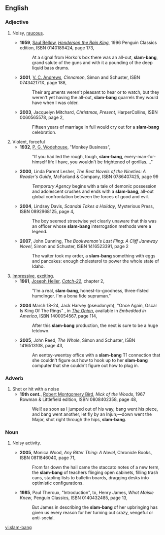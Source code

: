 ==English==

===Adjective===
{{en-adj|head=[[slam]]-[[bang]]|-}}

# {{context|onomatopoeia|lang=en}} Noisy, [[raucous]].
#* '''1959''', [[w:Saul Bellow|Saul Bellow]], [[w:Henderson the Rain King|''Henderson the Rain King'']], 1996 Penguin Classics edition, ISBN 0140189424, page 173,
#*: At a signal from Horko's box there was an all-out, '''slam-bang''', grand salute of the guns and with it a pounding of the deep liquid bass drums.
#* '''2001''', [[w:V. C. Andrews|V. C. Andrews]], ''Cinnamon'', Simon and Schuster, ISBN 074342171X, page 188,
#*: Their arguments weren't pleasant to hear or to watch, but they weren't yet having the all-out, '''slam-bang''' quarrels they would have when I was older.
#* '''2003''', Jacquelyn Mitchard, ''Christmas, Present'', HarperCollins, ISBN 0060565578, page 2,
#*: Fifteen years of marriage in full would cry out for a '''slam-bang''' celebration.
# Violent, forceful
#* '''1932''', [[w:P. G. Wodehouse|P. G. Wodehouse]], "Monkey Business",
#*: "If you had led the rough, tough, '''slam-bang''', every-man-for-himself life I have, you wouldn't be frightened of gorillas...."
#* '''2000''', Linda Parent Lesher, ''The Best Novels of the Nineties: A Reader's Guide'', McFarland & Company, ISBN 0786407425, page 99
#*: ''Temporary Agency'' begins with a tale of demonic possession and adolescent crushes and ends with a '''slam-bang''', all-out global confrontation between the forces of good and evil.
#* '''2004''', Lindsey Davis, ''Scandal Takes a Holiday'', Mysterious Press, ISBN 0892968125, page 4,
#*: The boy seemed streetwise yet clearly unaware that this was an officer whose '''slam-bang''' interrogation methods were a legend.
#* '''2007''', John Dunning, ''The Bookwoman's Last Fling: A Cliff Janeway Novel'', Simon and Schuster, ISBN 1416523391, page 2
#*: The waiter took my order, a '''slam-bang''' something with eggs and pancakes: enough cholesterol to power the whole state of Idaho.
# [[impressive|Impressive]], [[exciting]].
#* '''1961''', [[w:Joseph Heller|Joseph Heller]], [[w:Catch-22|''Catch-22'']], chapter 2,
#*: "I'm a real, '''slam-bang''', honest-to-goodness, three-fisted humdinger. I'm a bona fide supraman."<!--sic 'supraman'-->
#* '''2004''' March 18–24, Jack Harvey (pseudonym), "Once Again, Oscar Is King Of The Rings"<!--sic all words have initial caps-->, in ''[[w:The Onion|The Onion]]'', available in ''Embedded in America'', ISBN 1400054567, page 114,
#*: After this '''slam-bang''' production, the next is sure to be a huge letdown.
#* '''2005''', John Reed, ''The Whole'', Simon and Schuster, ISBN 1416513108, page 43,
#*: An eentsy-weentsy office with a '''slam-bang''' T1 connection that she couldn't figure out how to hook up to her '''slam-bang''' computer that she couldn't figure out how to plug in.

===Adverb===
{{en-adv|head=[[slam]]-[[bang]]|-}}

# Shot or hit with a noise
#* '''19th cent.''',<!--can't find exact date, but it should be findable--> [[w:Robert Montgomery Bird|Robert Montgomery Bird]], ''Nick of the Woods'', 1967 Rowman & Littlefield edition, ISBN 0808402358, page 48,
#*: Well! as soon as I jumped out of his way, bang went his piece, and bang went another, let fly by an Injun;—down went the Major, shot right through the hips, '''slam-bang'''.

===Noun===
{{en-noun}}

# {{context|onomatopoeia|lang=en}} Noisy activity.
#* '''2005''', Monica Wood, ''Any Bitter Thing: A Novel'', Chronicle Books, ISBN 0811846040, page 71,
#*: From far down the hall came the staccato notes of a new term, the '''slam-bang''' of teachers flinging open cabinets, filling trash cans, stapling lists to bulletin boards, dragging desks into optimistic configurations.
#* '''1985''', Paul Theroux, "Introduction", to, Henry James, ''What Maisie Knew'', Penguin Classics, ISBN 0140432485, page 13,
#*: But James in describing the '''slam-bang''' of her upbringing has given us every reason for her turning out crazy, vengeful or anti-social.

[[vi:slam-bang]]